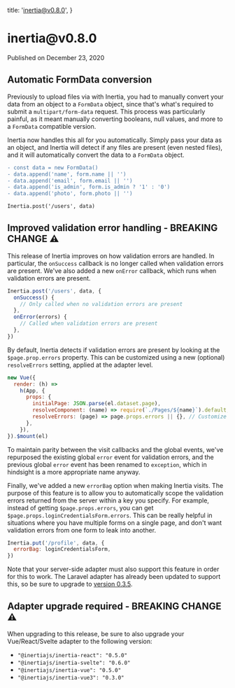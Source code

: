 
  title: 'inertia@v0.8.0',
}

<h1>inertia@v0.8.0</h1>

<div className="-mt-8 mb-12 text-base font-medium text-gray-600">Published on December 23, 2020</div>

## Automatic FormData conversion

Previously to upload files via with Inertia, you had to manually convert your data from an object to a `FormData` object, since that's what's required to submit a `multipart/form-data` request. This process was particularly painful, as it meant manually converting booleans, null values, and more to a `FormData` compatible version.

Inertia now handles this all for you automatically. Simply pass your data as an object, and Inertia will detect if any files are present (even nested files), and it will automatically convert the data to a `FormData` object.

```diff
- const data = new FormData()
- data.append('name', form.name || '')
- data.append('email', form.email || '')
- data.append('is_admin', form.is_admin ? '1' : '0')
- data.append('photo', form.photo || '')

Inertia.post('/users', data)
```

## Improved validation error handling - BREAKING CHANGE ⚠️

This release of Inertia improves on how validation errors are handled. In particular, the `onSuccess` callback is no longer called when validation errors are present. We've also added a new `onError` callback, which runs when validation errors are present.

```js
Inertia.post('/users', data, {
  onSuccess() {
    // Only called when no validation errors are present
  },
  onError(errors) {
    // Called when validation errors are present
  },
})
```

By default, Inertia detects if validation errors are present by looking at the `$page.prop.errors` property. This can be customized using a new (optional) `resolveErrors` setting, applied at the adapter level.

```js
new Vue({
  render: (h) =>
    h(App, {
      props: {
        initialPage: JSON.parse(el.dataset.page),
        resolveComponent: (name) => require(`./Pages/${name}`).default,
        resolveErrors: (page) => page.props.errors || {}, // Customize if needed
      },
    }),
}).$mount(el)
```

To maintain parity between the visit callbacks and the global events, we've repurposed the existing global `error` event for validation errors, and the previous global `error` event has been renamed to `exception`, which in hindsight is a more appropriate name anyway.

Finally, we've added a new `errorBag` option when making Inertia visits. The purpose of this feature is to allow you to automatically scope the validation errors returned from the server within a key you specify. For example, instead of getting `$page.props.errors`, you can get `$page.props.loginCredentialsForm.errors`. This can be really helpful in situations where you have multiple forms on a single page, and don't want validation errors from one form to leak into another.

```js
Inertia.put('/profile', data, {
  errorBag: loginCredentialsForm,
})
```

Note that your server-side adapter must also support this feature in order for this to work. The Laravel adapter has already been updated to support this, so be sure to upgrade to [version 0.3.5](https://github.com/inertiajs/inertia-laravel/releases/tag/v0.3.5).

## Adapter upgrade required - BREAKING CHANGE ⚠️

When upgrading to this release, be sure to also upgrade your Vue/React/Svelte adapter to the following version:

- `"@inertiajs/inertia-react": "0.5.0"`
- `"@inertiajs/inertia-svelte": "0.6.0"`
- `"@inertiajs/inertia-vue": "0.5.0"`
- `"@inertiajs/inertia-vue3": "0.3.0"`
